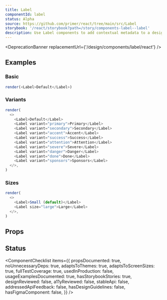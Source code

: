 ```yaml
---
title: Label
componentId: label
status: Alpha
source: https://github.com/primer/react/tree/main/src/Label
storybook: '/react/storybook?path=/story/components-label--label'
description: Use Label components to add contextual metadata to a design.
---
```



<DeprecationBanner replacementUrl={'/design/components/label/react'} />

## Examples

### Basic

```javascript live noinline
render(<Label>Default</Label>)
```

### Variants

```javascript live noinline
render(
  <>
    <Label>Default</Label>
    <Label variant="primary">Primary</Label>
    <Label variant="secondary">Secondary</Label>
    <Label variant="accent">Accent</Label>
    <Label variant="success">Success</Label>
    <Label variant="attention">Attention</Label>
    <Label variant="severe">Severe</Label>
    <Label variant="danger">Danger</Label>
    <Label variant="done">Done</Label>
    <Label variant="sponsors">Sponsors</Label>
  </>,
)
```

### Sizes

```javascript live noinline
render(
  <>
    <Label>Small (default)</Label>
    <Label size="large">Large</Label>
  </>,
)
```

## Props

<ComponentProps data={data} />

## Status

<ComponentChecklist
  items={{
    propsDocumented: true,
    noUnnecessaryDeps: true,
    adaptsToThemes: true,
    adaptsToScreenSizes: true,
    fullTestCoverage: true,
    usedInProduction: false,
    usageExamplesDocumented: true,
    hasStorybookStories: true,
    designReviewed: false,
    a11yReviewed: false,
    stableApi: false,
    addressedApiFeedback: false,
    hasDesignGuidelines: false,
    hasFigmaComponent: false,
  }}
/>
